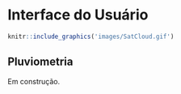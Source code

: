 # Interface do Usuário {#iu}



```r
knitr::include_graphics('images/SatCloud.gif')
```



## Pluviometria

Em construção.
